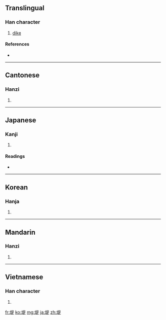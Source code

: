 ==Translingual==

===Han character===
{{Han char|rn=32|rad=土|as=09|sn=12|four=4618<sub>1</sub>|canj=土日一人 (GAMO)}}

# [[dike]]

====References====
* {{Han ref|kx=0233.200|dkj=05259|dj=0470.360|hdz=10463.010|uh=5824|ud=22564|bh=B3F6|bd=46070}}

----

==Cantonese==

===Hanzi===
{{yue-hanzi|jyut=|y=tai4}}

# {{defn|Cantonese|sort=土09}}

----

==Japanese==

===Kanji===
{{ja-kanji|grade=c|rs=土09}}

# {{defn|Japanese|sort=土09}}

====Readings====
* {{ja-readings|on=[[てい]] (tei), [[し]] (shi)|kun=[[つつみ]] (tsutsumi)}}

----

==Korean==

===Hanja===
{{ko-hanja|hangeul=제|rv=je|mr=che}}

# {{defn|Korean|sort=土09}}

----

==Mandarin==

===Hanzi===
{{cmn-hanzi|pin=[[dī]] ([[di1]])|wg=ti<sup>1</sup>}}

# {{defn|Mandarin|sort=土09}}

----

==Vietnamese==

===Han character===
{{vi-hantu|[[chỉ]], [[đê]]|rs=土09}}

# {{defn|Vietnamese|sort=土09}}

[[fr:堤]]
[[ko:堤]]
[[mg:堤]]
[[ja:堤]]
[[zh:堤]]